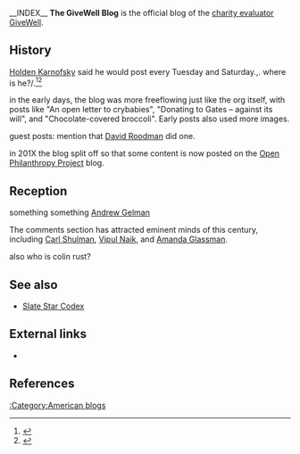 __INDEX__
'''The GiveWell Blog''' is the official blog of the [[charity evaluator]] [[GiveWell]].

==History==

[[Holden Karnofsky]] said he would post every Tuesday and Saturday.,. where is he?/.<ref>{{cite web |url=http://blog.givewell.org/2006/12/23/nice-to-meet-you/ |title=Nice to meet you |website=The GiveWell Blog |publisher=[[GiveWell]] |first=Holden |last=Karnofsky|date=September 9, 2015 |accessdate=February 11, 2017 |quote=I'm Holden, and I’m the guy who will be making sure this blog gets updated twice a week (Tuesday and Saturday) at a minimum. So if you've been wishing there were more blogs to read, you'll be getting to know me well.}}</ref><ref>{{cite web |url=http://blog.givewell.org/2007/03/06/i-am-not-a-flake/ |title=I am not a flake |website=The GiveWell|publisher=[[GiveWell]] |date=March 24, 2007 |accessdate=February 11, 2017 |first=Holden |last=Karnofsky}}</ref>

in the early days, the blog was more freeflowing just like the org itself, with posts like "An open letter to crybabies", "Donating to Gates – against its will", and "Chocolate-covered broccoli". Early posts also used more images.

guest posts: mention that [[David Roodman]] did one.

in 201X the blog split off so that some content is now posted on the [[Open Philanthropy Project]] blog.

==Reception==

something something [[Andrew Gelman]]

The comments section has attracted eminent minds of this century, including [[Carl Shulman]], [[User:Vipul|Vipul Naik]], and [[Amanda Glassman]].

also who is colin rust?

==See also==

* [[User:Riceissa/Slate Star Codex|Slate Star Codex]]

==External links==

* {{Official website|http://blog.givewell.org/}}

==References==

{{Reflist|30em}}

[[:Category:American blogs]]
